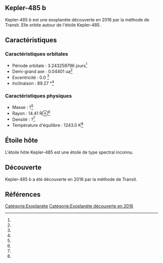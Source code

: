 == Kepler-485 b ==

{{Infobox Exoplanète
| nom = Kepler-485 b
| image = 
| légende = 
| étoile = Kepler-485
| constellation = 
| ascension_droite = 
| déclinaison = 
| distance = ?
| type_spectral = ?
| masse = ?<ref></ref>
| rayon = 14.41 R⊕<ref></ref>
| densité = ?<ref></ref>
| gravité = ?<ref></ref>
| température = 1243.0 K<ref></ref>
| période = 3.243259796 j<ref></ref>
| demi_grand_axe = 0.04401 ua<ref></ref>
| excentricité = 0.0 <ref></ref>
| inclinaison = 89.27 °<ref></ref>
| méthode_découverte = Transit
| date_découverte = 2016
| statut = Confirmée
}}

Kepler-485 b est une exoplanète découverte en 2016 par la méthode de Transit. Elle orbite autour de l'étoile Kepler-485.

== Caractéristiques ==

=== Caractéristiques orbitales ===
* Période orbitale : 3.243259796 jours<ref></ref>
* Demi-grand axe : 0.04401 ua<ref></ref>
* Excentricité : 0.0 <ref></ref>
* Inclinaison : 89.27 °<ref></ref>

=== Caractéristiques physiques ===
* Masse : ?<ref></ref>
* Rayon : 14.41 R⊕<ref></ref>
* Densité : ?<ref></ref>
* Température d'équilibre : 1243.0 K<ref></ref>

== Étoile hôte ==

{{Infobox Étoile
| nom = Kepler-485
| image = 
| légende = 
| constellation = 
| ascension_droite = 
| déclinaison = 
| distance = ?
| type_spectral = ?
| magnitude_absolue = 
| magnitude_apparente = 
| masse = ?<ref></ref>
| rayon = ?<ref></ref>
| température = ?<ref></ref>
| métallicité = ?<ref></ref>
| âge = ?<ref></ref>
}}

L'étoile hôte Kepler-485 est une étoile de type spectral inconnu.

== Découverte ==

Kepler-485 b a été découverte en 2016 par la méthode de Transit.

== Références ==
<references />

[[Catégorie:Exoplanète]]
[[Catégorie:Exoplanète découverte en 2016]]
